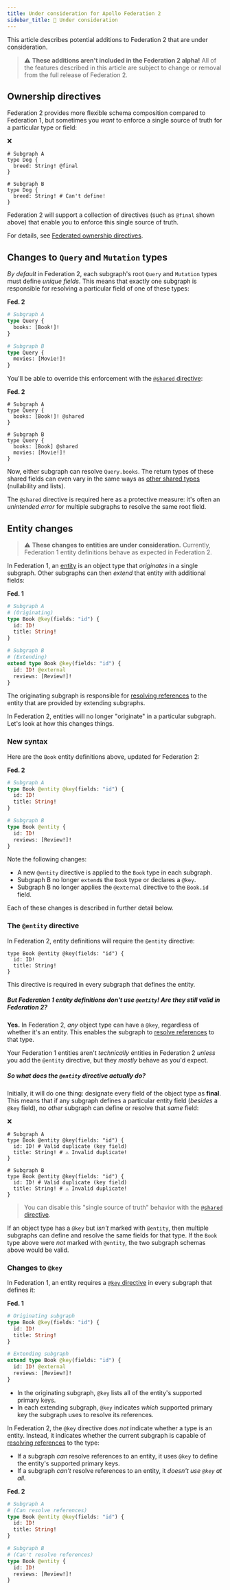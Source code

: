 ```yaml
---
title: Under consideration for Apollo Federation 2
sidebar_title: 🚧 Under consideration
---
```



This article describes potential additions to Federation 2 that are under consideration.

> ⚠️ **These additions aren't included in the Federation 2 alpha!** All of the features described in this article are subject to change or removal from the full release of Federation 2.

## Ownership directives

Federation 2 provides more flexible schema composition compared to Federation 1, but sometimes you _want_ to enforce a single source of truth for a particular type or field:

<p style="margin-bottom: 0">❌</p>

<CodeColumns>

```graphql{3}
# Subgraph A
type Dog {
  breed: String! @final
}
```

```graphql{3}
# Subgraph B
type Dog {
  breed: String! # Can't define!
}
```

</CodeColumns>

Federation 2 will support a collection of directives (such as `@final` shown above) that enable you to enforce this single source of truth.

For details, see [Federated ownership directives](../federated-types/restricting-types-fields/).

## Changes to `Query` and `Mutation` types

_By default_ in Federation 2, each subgraph's root `Query` and `Mutation` types must define _unique fields_. This means that exactly one subgraph is responsible for resolving a particular field of one of these types:

<p style="margin-bottom: 0; font-weight: bold;">Fed. 2</p>
<CodeColumns>

```graphql
# Subgraph A
type Query {
  books: [Book!]!
}
```

```graphql
# Subgraph B
type Query {
  movies: [Movie!]!
}
```

</CodeColumns>

You'll be able to override this enforcement with the [`@shared` directive](../federated-types/restricting-types-fields/#shared):

<p style="margin-bottom: 0; font-weight: bold;">Fed. 2</p>

<CodeColumns>

```graphql{3}
# Subgraph A
type Query {
  books: [Book!]! @shared
}
```

```graphql{3}
# Subgraph B
type Query {
  books: [Book] @shared
  movies: [Movie!]!
}
```

</CodeColumns>

Now, either subgraph can resolve `Query.books`. The return types of these shared fields can even vary in the same ways as [other shared types](./new-in-federation-2/#valid-field-differences-between-subgraphs) (nullability and lists).

The `@shared` directive is required here as a protective measure: it's often an _unintended error_ for multiple subgraphs to resolve the same root field.


## Entity changes

> ⚠️ **These changes to entities are under consideration.** Currently, Federation 1 entity definitions behave as expected in Federation 2.

In Federation 1, an [entity](https://www.apollographql.com/docs/federation/entities/) is an object type that _originates_ in a single subgraph. Other subgraphs can then _extend_ that entity with additional fields:

<p style="margin-bottom: 0; font-weight: bold;">Fed. 1</p>

<CodeColumns>

```graphql
# Subgraph A
# (Originating)
type Book @key(fields: "id") {
  id: ID!
  title: String!
}
```

```graphql
# Subgraph B
# (Extending)
extend type Book @key(fields: "id") {
  id: ID! @external
  reviews: [Review!]!
}
```

</CodeColumns>

The originating subgraph is responsible for [resolving references](https://www.apollographql.com/docs/federation/entities/#resolving) to the entity that are provided by extending subgraphs.

In Federation 2, entities will no longer "originate" in a particular subgraph. Let's look at how this changes things.

### New syntax

Here are the `Book` entity definitions above, updated for Federation 2:

<p style="margin-bottom: 0; font-weight: bold;">Fed. 2</p>

<CodeColumns>

```graphql
# Subgraph A
type Book @entity @key(fields: "id") {
  id: ID!
  title: String!
}
```

```graphql
# Subgraph B
type Book @entity {
  id: ID!
  reviews: [Review!]!
}
```

</CodeColumns>

Note the following changes:

* A new `@entity` directive is applied to the `Book` type in each subgraph.
* Subgraph B no longer `extend`s the `Book` type or declares a `@key`.
* Subgraph B no longer applies the `@external` directive to the `Book.id` field.

Each of these changes is described in further detail below.

### The `@entity` directive

In Federation 2, entity definitions will require the `@entity` directive:

```graphql{1}
type Book @entity @key(fields: "id") {
  id: ID!
  title: String!
}
```

This directive is required in every subgraph that defines the entity.

##### But Federation 1 entity definitions don't use `@entity`! Are they still valid in Federation 2?
**Yes.** In Federation 2, _any_ object type can have a `@key`, regardless of whether it's an entity. This enables the subgraph to [resolve references](../entities/#resolving) to that type.

Your Federation 1 entities aren't _technically_ entities in Federation 2 _unless_ you add the `@entity` directive, but they _mostly_ behave as you'd expect.


##### So what does the `@entity` directive actually do?

Initially, it will do one thing: designate every field of the object type as **final**. This means that if any subgraph defines a particular entity field (_besides_ a `@key` field), no _other_ subgraph can define or resolve that _same_ field:

<p style="margin-bottom: 0">❌</p>

<CodeColumns>

```graphql{4}
# Subgraph A
type Book @entity @key(fields: "id") {
  id: ID! # Valid duplicate (key field)
  title: String! # ⚠️ Invalid duplicate!
}
```

```graphql{4}
# Subgraph B
type Book @entity @key(fields: "id") {
  id: ID! # Valid duplicate (key field)
  title: String! # ⚠️ Invalid duplicate!
}
```

</CodeColumns>

> You can disable this "single source of truth" behavior with the [`@shared` directive](../federated-types/restricting-types-fields/#shared).

If an object type has a `@key` but _isn't_ marked with `@entity`, then multiple subgraphs can define and resolve the same fields for that type. If the `Book` type above were _not_ marked with `@entity`, the two subgraph schemas above would be valid.


### Changes to `@key`

In Federation 1, an entity requires a [`@key` directive](https://www.apollographql.com/docs/federation/entities/#defining) in every subgraph that defines it:

<p style="margin-bottom: 0; font-weight: bold;">Fed. 1</p>

<CodeColumns>

```graphql
# Originating subgraph
type Book @key(fields: "id") {
  id: ID!
  title: String!
}
```

```graphql
# Extending subgraph
extend type Book @key(fields: "id") {
  id: ID! @external
  reviews: [Review!]!
}
```

</CodeColumns>

* In the originating subgraph, `@key` lists all of the entity's supported primary keys.
* In each extending subgraph, `@key` indicates _which_ supported primary key the subgraph uses to resolve its references.

In Federation 2, the `@key` directive does _not_ indicate whether a type is an entity. Instead, it indicates whether the current subgraph is capable of [resolving references](../entities/#resolving) to the type:

* If a subgraph _can_ resolve references to an entity, it uses `@key` to define the entity's supported primary keys.
* If a subgraph _can't_ resolve references to an entity, it _doesn't use `@key` at all._

<p style="margin-bottom: 0; font-weight: bold;">Fed. 2</p>

<CodeColumns>

```graphql
# Subgraph A
# (Can resolve references)
type Book @entity @key(fields: "id") {
  id: ID!
  title: String!
}
```

```graphql
# Subgraph B
# (Can't resolve references)
type Book @entity {
  id: ID!
  reviews: [Review!]!
}
```

</CodeColumns>
